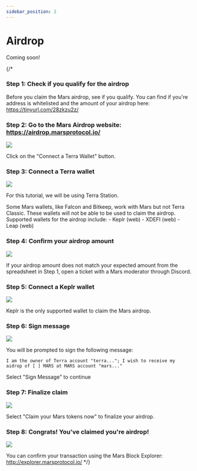 ```yaml
---
sidebar_position: 2
---
```










# Airdrop

Coming soon!

{/* 
### Step 1: Check if you qualify for the airdrop 

Before you claim the Mars airdrop, see if you qualify. You can find if you're address is whitelisted and the amount of your airdrop here: https://tinyurl.com/28zkzu2z/

### Step 2: Go to the Mars Airdrop website: https://airdrop.marsprotocol.io/  

<img src={AirdropStep2Url} />

Click on the "Connect a Terra Wallet" button. 

### Step 3: Connect a Terra wallet

<img src={AirdropStep3Url} />

For this tutorial, we will be using Terra Station. 

<Admonition type="tip" title="NOTE">
Some Mars wallets, like Falcon and Bitkeep, work with Mars but not Terra Classic. These wallets will not be able to be used to claim the airdrop. Supported wallets for the airdrop include: 
- Keplr (web)
- XDEFI (web)
- Leap (web)
</Admonition>

### Step 4: Confirm your airdrop amount

<img src={AirdropStep4Url} />

If your airdrop amount does not match your expected amount from the spreadsheet in Step 1, open a ticket with a Mars moderator through Discord. 

### Step 5: Connect a Keplr wallet

<img src={AirdropStep5Url} />

Keplr is the only supported wallet to claim the Mars airdrop. 

### Step 6: Sign message 

<img src={AirdropStep6Url} />

You will be prompted to sign the following message: 

`I am the owner of Terra account "terra..."; I wish to receive my aidrop of [ ] MARS at MARS account "mars..."
`

Select "Sign Message" to continue

### Step 7: Finalize claim

<img src={AirdropStep7Url} />

Select "Claim your Mars tokens now" to finalize your airdrop.

### Step 8: Congrats! You've claimed you're airdrop!

<img src={AirdropStep8Url} />

You can confirm your transaction using the Mars Block Explorer: http://explorer.marsprotocol.io/ */}

